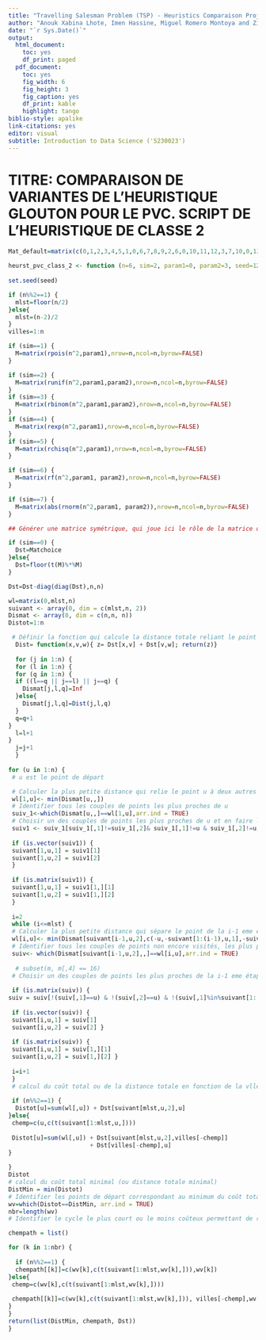 ```yaml
---
title: "Travelling Salesman Problem (TSP) - Heuristics Comparaison Project"
author: "Anouk Xabina Lhote, Imen Hassine, Miguel Romero Montoya and Zildete Landim Crausaz"
date: "`r Sys.Date()`"
output:
  html_document:
    toc: yes
    df_print: paged
  pdf_document:
    toc: yes
    fig_width: 6
    fig_height: 3
    fig_caption: yes
    df_print: kable
    highlight: tango
biblio-style: apalike
link-citations: yes
editor: visual
subtitle: Introduction to Data Science ('S230023')
---
```


# TITRE: COMPARAISON DE VARIANTES DE L'HEURISTIQUE GLOUTON POUR LE PVC. SCRIPT DE L'HEURISTIQUE DE CLASSE 2

```r
Mat_default=matrix(c(0,1,2,3,4,5,1,0,6,7,8,9,2,6,0,10,11,12,3,7,10,0,13,14,4,8,11,13,0,15,5,9,12,14,15,0),nrow=6, ncol=6, byrow = TRUE)

heurst_pvc_class_2 <- function (n=6, sim=2, param1=0, param2=3, seed=1240, Matchoice=Mat_default){
  
set.seed(seed)

if (n%%2==1) {
  mlst=floor(n/2)
}else{
  mlst=(n-2)/2
}
villes=1:n

if (sim==1) {
  M=matrix(rpois(n^2,param1),nrow=n,ncol=n,byrow=FALSE)
}

if (sim==2) {
  M=matrix(runif(n^2,param1,param2),nrow=n,ncol=n,byrow=FALSE)
}
if (sim==3) {
  M=matrix(rbinom(n^2,param1,param2),nrow=n,ncol=n,byrow=FALSE)
}
if (sim==4) {
  M=matrix(rexp(n^2,param1),nrow=n,ncol=n,byrow=FALSE)
}
if (sim==5) {
  M=matrix(rchisq(n^2,param1),nrow=n,ncol=n,byrow=FALSE)
}

if (sim==6) {
  M=matrix(rf(n^2,param1, param2),nrow=n,ncol=n,byrow=FALSE)
}

if (sim==7) {
  M=matrix(abs(rnorm(n^2,param1, param2)),nrow=n,ncol=n,byrow=FALSE)
}

## Générer une matrice symétrique, qui joue ici le rôle de la matrice des distances entre les villes.

if (sim==0) {
  Dst=Matchoice
}else{
  Dst=floor(t(M)%*%M)
}

Dst=Dst-diag(diag(Dst),n,n)

wl=matrix(0,mlst,n)
suivant <- array(0, dim = c(mlst,n, 2))
Dismat <- array(0, dim = c(n,n, n))
Distot=1:n

 # Définir la fonction qui calcule la distance totale reliant le point u à deux autres points v et w
  Dist= function(x,v,w){ z= Dst[x,v] + Dst[v,w]; return(z)}
  
  for (j in 1:n) {
  for (l in 1:n) {
  for (q in 1:n) {
  if ((l==q || j==l) || j==q) {
    Dismat[j,l,q]=Inf
  }else{
    Dismat[j,l,q]=Dist(j,l,q)
  }
  q=q+1
}
  l=l+1
}
  j=j+1
  }
  
for (u in 1:n) {
 # u est le point de départ

 # Calculer la plus petite distance qui relie le point u à deux autres points à visiter
 wl[1,u]<- min(Dismat[u,,])
 # Identifier tous les couples de points les plus proches de u
 suiv_1<-which(Dismat[u,,]==wl[1,u],arr.ind = TRUE)
 # Choisir un des couples de points les plus proches de u et en faire les étape 1 et 2 du voyage
 suiv1 <- suiv_1[suiv_1[,1]!=suiv_1[,2]& suiv_1[,1]!=u & suiv_1[,2]!=u,]
 
 if (is.vector(suiv1)) {
 suivant[1,u,1] = suiv1[1]
 suivant[1,u,2] = suiv1[2] 
 }
 
 if (is.matrix(suiv1)) {
 suivant[1,u,1] = suiv1[1,][1]
 suivant[1,u,2] = suiv1[1,][2]
 }
 
 i=2
 while (i<=mlst) {
 # Calculer la plus petite distance qui sépare le point de la i-1 eme étape des autres points non encore visités
 wl[i,u]<- min(Dismat[suivant[i-1,u,2],c(-u,-suivant[1:(i-1),u,1],-suivant[1:(i-1),u,2]), c(-u,-suivant[1:(i-1),u,1],-suivant[1:(i-1),u,2])])
 # Identifier tous les couples de points non encore visités, les plus proches du second point de la i-1 eme étape
 suiv<- which(Dismat[suivant[i-1,u,2],,]==wl[i,u],arr.ind = TRUE)
 
  # subset(m, m[,4] == 16)
 # Choisir un des couples de points les plus proches de la i-1 eme étape et en faire l'étape i
 
 if (is.matrix(suiv)) {
suiv = suiv[!(suiv[,1]==u) & !(suiv[,2]==u) & !(suiv[,1]%in%suivant[1:(i-1),u,1]) & !(suiv[,2]%in%suivant[1:(i-1),u,1]) & !(suiv[,1]%in%suivant[1:(i-1),u,2]) & !(suiv[,2]%in%suivant[1:(i-1),u,2]),] }
 
 if (is.vector(suiv)) {
 suivant[i,u,1] = suiv[1]
 suivant[i,u,2] = suiv[2] }
 
 if (is.matrix(suiv)) {
 suivant[i,u,1] = suiv[1,][1]
 suivant[i,u,2] = suiv[1,][2] }
 
 i=i+1
 }
 # calcul du coût total ou de la distance totale en fonction de la vlle de départ
 
 if (n%%2==1) {
  Distot[u]=sum(wl[,u]) + Dst[suivant[mlst,u,2],u]
}else{
 chemp=c(u,c(t(suivant[1:mlst,u,])))
 
 Distot[u]=sum(wl[,u]) + Dst[suivant[mlst,u,2],villes[-chemp]]
                       + Dst[villes[-chemp],u]
}
 
}
Distot
# calcul du coût total minimal (ou distance totale minimal)
DistMin = min(Distot)
# Identifier les points de départ correspondant au minimum du coût total
wv=which(Distot==DistMin, arr.ind = TRUE)
nbr=length(wv)
# Identifier le cycle le plus court ou le moins coûteux permettant de relier le n points considérés

chempath = list()

for (k in 1:nbr) {
  
  if (n%%2==1) {
  chempath[[k]]=c(wv[k],c(t(suivant[1:mlst,wv[k],])),wv[k])
}else{
 chemp=c(wv[k],c(t(suivant[1:mlst,wv[k],])))
   
 chempath[[k]]=c(wv[k],c(t(suivant[1:mlst,wv[k],])), villes[-chemp],wv[k])
}
}
return(list(DistMin, chempath, Dst))
}
```


